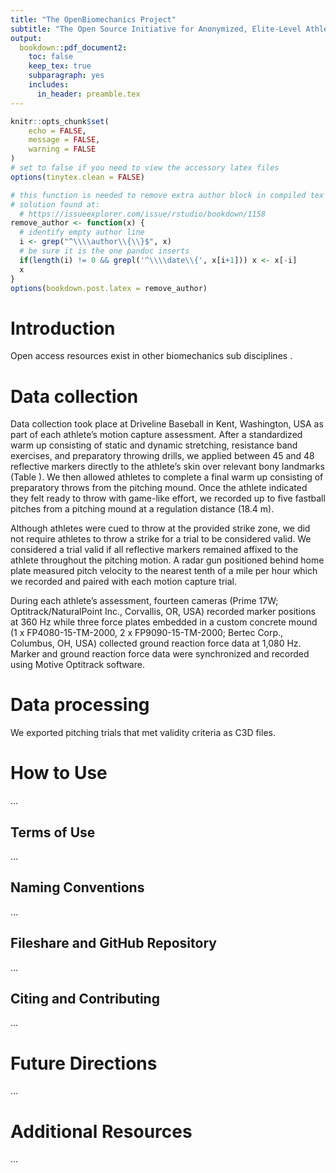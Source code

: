 ```yaml
---
title: "The OpenBiomechanics Project"
subtitle: "The Open Source Initiative for Anonymized, Elite-Level Athletic Motion Capture Data"
output: 
  bookdown::pdf_document2:
    toc: false
    keep_tex: true
    subparagraph: yes
    includes:
      in_header: preamble.tex
---
```


```r
knitr::opts_chunk$set(
	echo = FALSE,
	message = FALSE,
	warning = FALSE
)
# set to false if you need to view the accessory latex files
options(tinytex.clean = FALSE)

# this function is needed to remove extra author block in compiled tex doc
# solution found at:
  # https://issueexplorer.com/issue/rstudio/bookdown/1158
remove_author <- function(x) {
  # identify empty author line
  i <- grep("^\\\\author\\{\\}$", x)
  # be sure it is the one pandoc inserts
  if(length(i) != 0 && grepl('^\\\\date\\{', x[i+1])) x <- x[-i]
  x
}
options(bookdown.post.latex = remove_author)
```

\pagenumbering{gobble}
\begin{center}
Keywords: open access, baseball, pitching
\end{center}

\bigskip
\bigskip
\linenumbers
\doublespacing
\begin{abstract}
Interest in quantifying human movement, particularly in elite sport, increases with each passing year. However, analysis of sport biomechanics data has traditionally been restricted to academic laboratories and professional sport organizations. Public sport biomechanics resources would democratize access to human movement data and accelerate progress and innovation for the sport biomechanics field as a whole. In this paper, we introduce \href{www.openbiomechanics.org}{\textbf{\textit{The OpenBiomechanics Project}}}, an initiative started by \href{https://www.drivelinebaseball.com/research/}{\textbf{\textit{Driveline Baseball Research \& Development}}} to provide free, elite-level, research grade motion capture data to the general public for independent individual exploration and analysis. We begin by providing raw and processed data from a sample of 100 baseball pitchers. We then discuss future directions within baseball, expansion to other sports and athletic movements, and outline supporting documentation and additional resources.
\end{abstract}

\newpage
# Introduction

Open access resources exist in other biomechanics sub disciplines \cite{camargo2021comprehensive, erdemir2016open}. 

# Data collection

Data collection took place at Driveline Baseball in Kent, Washington, USA as part of each athlete's motion capture assessment. After a standardized warm up consisting of static and dynamic stretching, resistance band exercises, and preparatory throwing drills, we applied between 45 and 48 reflective markers directly to the athlete's skin over relevant bony landmarks (Table \ref{tbl:marker_set}). We then allowed athletes to complete a final warm up consisting of preparatory throws from the pitching mound. Once the athlete indicated they felt ready to throw with game-like effort, we recorded up to five fastball pitches from a pitching mound at a regulation distance (18.4 m). 

Although athletes were cued to throw at the provided strike zone, we did not require athletes to throw a strike for a trial to be considered valid. We considered a trial valid if all reflective markers remained affixed to the athlete throughout the pitching motion. A radar gun positioned behind home plate measured pitch velocity to the nearest tenth of a mile per hour which we recorded and paired with each motion capture trial.

During each athlete's assessment, fourteen cameras (Prime 17W; Optitrack/NaturalPoint Inc., Corvallis, OR, USA) recorded marker positions at 360 Hz while three force plates embedded in a custom concrete mound (1 x FP4080-15-TM-2000, 2 x FP9090-15-TM-2000; Bertec Corp., Columbus, OH, USA) collected ground reaction force data at 1,080 Hz. Marker and ground reaction force data were synchronized and recorded using Motive Optitrack software.

\begin{table}[h]
\centering
\begin{threeparttable}
\begin{tabular}{C{0.25\textwidth}C{0.375\textwidth}R{0.375\textwidth}}
\toprule
\multicolumn{1}{c}{Abbreviation} & \multicolumn{1}{c}{Rigid Body} & \multicolumn{1}{c}{Description} \\
\cline{1-3}
C7 & Thorax & Seventh cervical vertebrae \\
CLAV & Thorax & Jugular notch \\
LANK & Left shank, left foot & Left ankle lateral malleolus \\
LASI & Pelvis & Left anterior superior iliac spine \\
LBAK\tnote{a} & Thorax & Left scapular inferior angle \\
LBHD & Head & Left, posterior \\
LELB & Left upper arm, left forearm & Left lateral humeral epicondyle \\
LFHD & Head & Left, anterior \\
LFIN & Left hand & Third metacarpophalangeal joint \\
LFRM & Left forearm & Left forearm \\
LHEE & Left foot & Heel \\
LIC\tnote{a} & Pelvis & Left iliac crest \\
LKNE & Left thigh, left shank & Left lateral femoral condyle \\
LMANK & Left shank, left foot & Left ankle medial malleolus \\
LMELB & Left upper arm, left forearm & Left medial humeral epicondyle \\
LMKNE & Left thigh, left shank & Left medial femoral condyle\\
LPSI & Pelvis & Left posterior superior iliac spine \\
LSHO & Left upper arm & Left acromial plateau \\
LTHI & Left thigh & Left thigh \\
LTIB & Left shank & Left shank \\
LTOE & Left foot & Left second metatarsophalangeal joint \\
LUPA & Left upper arm & Left upper arm \\
LWRA & Left forearm, left hand & Left radial styloid \\
LWRB & Left forearm, left hand & Left ulnar styloid \\
RANK & Right shank, right foot & Right ankle lateral malleolus\\
RASI & Pelvis & Right anterior superior iliac spine \\
RBAK & Thorax & Right scapular inferior angle \\
RBHD & Head & Right, posterior \\
RELB & Right upper arm, right forearm & Right lateral humeral epicondyle \\
RFHD & Head & Right, anterior \\
RFIN & Right hand & Third metacarpophalangeal joint \\
RFRM & Right forearm & Right forearm \\
RHEE & Right foot & Right heel \\
RIC\tnote{a} & Pelvis & Right iliac crest \\
RKNE & Right thigh, right shank & Right lateral femoral condyle \\
RMANK & Right shank, right foot & Right ankle medial malleolus \\
RMELB & Right upper arm, right forearm & Right medial humeral epicondyle \\
RMKNE & Right thigh, right shank & Right medial femoral condyle\\
RPSI & Pelvis & Right posterior superior iliac spine \\
RSHO & Right upper arm & Right acromial plateau \\
RTHI & Right thigh & Right thigh \\
RTIB & Right shank & Right shank \\
RTOE & Right foot & Right second metatarsophalangeal joint \\
RUPA & Right upper arm & Right upper arm \\
RWRA & Right forearm, right hand & Right radial styloid \\
RWRB & Right forearm, right hand & Right ulnar styloid \\
STRN & Thorax & Xiphoid Process \\
T10 & Thorax & Tenth thoracic vertebrae \\
\hhline{===}
\end{tabular}
\begin{tablenotes}[flushleft]
\scriptsize{
\item[a] Left back and iliac crest markers were removed from our marker set in 2021. Therefore, LBAK/LIC/RIC markers may not be present in all C3D files
}
\end{tablenotes}
\end{threeparttable}
\label{tbl:markerset}
\end{table}

# Data processing

We exported pitching trials that met validity criteria as C3D files.

# How to Use

...

## Terms of Use

...

## Naming Conventions

...

## Fileshare and GitHub Repository

...

## Citing and Contributing

...

# Future Directions

...

# Additional Resources

...

<!----------------------------------------------------------References--->

\newpage
\singlespacing
\addcontentsline{toc}{section}{References}
\bibliographystyle{plain-custom}
\bibliography{openBiomech}